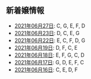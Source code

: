 新着嬢情報
----

- [2021年06月27日](/new/2021-06-27): C, G, E, F, D
- [2021年06月23日](/new/2021-06-23): D, C, E, G
- [2021年06月22日](/new/2021-06-22): E, C, F, D, G
- [2021年06月19日](/new/2021-06-19): D, F, C, E
- [2021年06月18日](/new/2021-06-18): E, F, G, C, D
- [2021年06月17日](/new/2021-06-17): G, D, E, F, C
- [2021年06月16日](/new/2021-06-16): C, E, D, F
